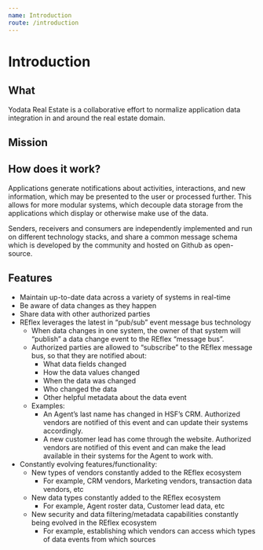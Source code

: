 ```yaml
---
name: Introduction
route: /introduction
---
```


# Introduction

## What

Yodata Real Estate is a collaborative effort to normalize application data integration in and around the real estate domain.

## Mission

##


## How does it work?

Applications generate notifications about activities, interactions, and new information, which may be presented to the user or processed further.
This allows for more modular systems, which decouple data storage from the applications which display or otherwise make use of the data.

Senders, receivers and consumers are independently implemented and run on different technology stacks, 
and share a common message schema which is developed by the community and hosted on Github as open-source.

## Features

- Maintain up-to-date data across a variety of systems in real-time
- Be aware of data changes as they happen
- Share data with other authorized parties
- REflex leverages the latest in “pub/sub” event message bus technology
  - When data changes in one system, the owner of that system will “publish” a data change event to the REflex “message bus”. 
  - Authorized parties are allowed to “subscribe” to the REflex message bus, so that they are notified about:
    - What data fields changed
    - How the data values changed
    - When the data was changed
    - Who changed the data
    - Other helpful metadata about the data event
  - Examples:
    - An Agent’s last name has changed in HSF’s CRM. Authorized vendors are notified of this event and can update their systems accordingly.
    - A new customer lead has come through the website. Authorized vendors are notified of this event and can
make the lead available in their systems for the Agent to work with.
- Constantly evolving features/functionality:
  - New types of vendors constantly added to the REflex ecosystem
    - For example, CRM vendors, Marketing vendors, transaction data vendors, etc
  - New data types constantly added to the REflex ecosystem
    - For example, Agent roster data, Customer lead data, etc
  - New security and data filtering/metadata capabilities constantly being evolved in the REflex ecosystem
    - For example, establishing which vendors can access which types of data events from which sources
    



